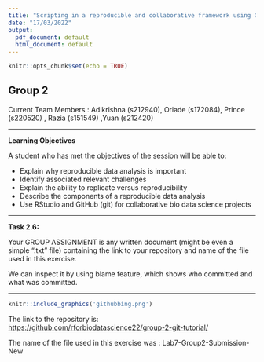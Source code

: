 ```yaml
---
title: "Scripting in a reproducible and collaborative framework using Github and RStudio"
date: "17/03/2022"
output:
  pdf_document: default
  html_document: default
---
```


```r
knitr::opts_chunk$set(echo = TRUE)
```

## Group 2

Current Team Members : Adikrishna (s212940), Oriade (s172084), Prince (s220520) , Razia (s151549) ,Yuan (s212420) 

***


**Learning Objectives**

A student who has met the objectives of the session will be able to:

+ Explain why reproducible data analysis is important
+ Identify associated relevant challenges
+ Explain the ability to replicate versus reproducibility
+ Describe the components of a reproducible data analysis
+ Use RStudio and GitHub (git) for collaborative bio data science projects

***


**Task 2.6:**

Your GROUP ASSIGNMENT is any written document (might be even a simple “.txt” file) containing the link to your repository and name of the file used in this exercise. 

We can inspect it by using blame feature, which shows who committed and what was committed.


***

```r
knitr::include_graphics('githubbing.png')
```


The link to the repository is: <https://github.com/rforbiodatascience22/group-2-git-tutorial/>

The name of the file used in this exercise was : Lab7-Group2-Submission-New

